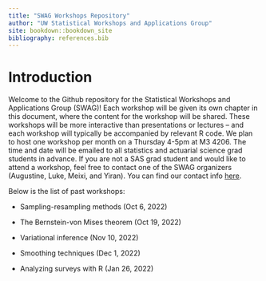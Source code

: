 ```yaml
--- 
title: "SWAG Workshops Repository"
author: "UW Statistical Workshops and Applications Group"
site: bookdown::bookdown_site
bibliography: references.bib 
---
```


# Introduction

Welcome to the Github repository for the Statistical Workshops and Applications Group (SWAG)! Each workshop will be given its own chapter in this document, where the content for the workshop will be shared. These workshops will be more interactive than presentations or lectures -- and each workshop will typically be accompanied by relevant R code. We plan to host one workshop per month on a Thursday 4-5pm at M3 4206. The time and date will be emailed to all statistics and actuarial science grad students in advance. If you are not a SAS grad student and would like to attend a workshop, feel free to contact one of the SWAG organizers (Augustine, Luke, Meixi, and Yiran). You can find our contact info [here](https://uwaterloo.ca/statistics-and-actuarial-science/about/people/group/58).

Below is the list of past workshops:

- Sampling-resampling methods (Oct 6, 2022)

- The Bernstein-von Mises theorem (Oct 19, 2022)

- Variational inference (Nov 10, 2022)

- Smoothing techniques (Dec 1, 2022)

- Analyzing surveys with R (Jan 26, 2022)


